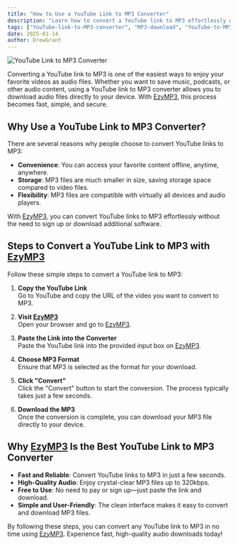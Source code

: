 ```yaml
---
title: "How to Use a YouTube Link to MP3 Converter"
description: "Learn how to convert a YouTube link to MP3 effortlessly with this simple guide. Convert YouTube videos into high-quality MP3 files using [EzyMP3](/)."
tags: ["YouTube-link-to-MP3-converter", "MP3-download", "YouTube-to-MP3"]
date: 2025-01-14
author: DrewGrant
---
```


![YouTube Link to MP3 Converter](/assets/images/blog/illustration-youtube-to-mp3-converter.webp)

Converting a YouTube link to MP3 is one of the easiest ways to enjoy your favorite videos as audio files. Whether you want to save music, podcasts, or other audio content, using a YouTube link to MP3 converter allows you to download audio files directly to your device. With [EzyMP3](/), this process becomes fast, simple, and secure.

## Why Use a YouTube Link to MP3 Converter?

There are several reasons why people choose to convert YouTube links to MP3:
- **Convenience**: You can access your favorite content offline, anytime, anywhere.
- **Storage**: MP3 files are much smaller in size, saving storage space compared to video files.
- **Flexibility**: MP3 files are compatible with virtually all devices and audio players.

With [EzyMP3](/), you can convert YouTube links to MP3 effortlessly without the need to sign up or download additional software.

## Steps to Convert a YouTube Link to MP3 with [EzyMP3](/)

Follow these simple steps to convert a YouTube link to MP3:

1. **Copy the YouTube Link**  
   Go to YouTube and copy the URL of the video you want to convert to MP3.

2. **Visit [EzyMP3](/)**  
   Open your browser and go to [EzyMP3](/).

3. **Paste the Link into the Converter**  
   Paste the YouTube link into the provided input box on [EzyMP3](/).

4. **Choose MP3 Format**  
   Ensure that MP3 is selected as the format for your download.

5. **Click "Convert"**  
   Click the "Convert" button to start the conversion. The process typically takes just a few seconds.

6. **Download the MP3**  
   Once the conversion is complete, you can download your MP3 file directly to your device.

## Why [EzyMP3](/) Is the Best YouTube Link to MP3 Converter

- **Fast and Reliable**: Convert YouTube links to MP3 in just a few seconds.
- **High-Quality Audio**: Enjoy crystal-clear MP3 files up to 320kbps.
- **Free to Use**: No need to pay or sign up—just paste the link and download.
- **Simple and User-Friendly**: The clean interface makes it easy to convert and download MP3 files.

By following these steps, you can convert any YouTube link to MP3 in no time using [EzyMP3](/). Experience fast, high-quality audio downloads today!

